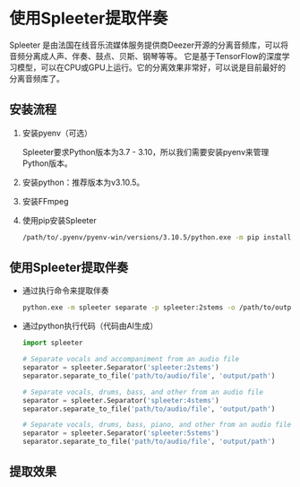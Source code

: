 
# 使用Spleeter提取伴奏

<BlankLink href="https://github.com/deezer/spleeter">Spleeter</BlankLink>
是由法国在线音乐流媒体服务提供商Deezer开源的分离音频库，可以将音频分离成人声、伴奏、鼓点、贝斯、钢琴等等。
它是基于TensorFlow的深度学习模型，可以在CPU或GPU上运行。它的分离效果非常好，可以说是目前最好的分离音频库了。

## 安装流程

1. 安装pyenv（可选）

    Spleeter要求Python版本为3.7 - 3.10，所以我们需要安装pyenv来管理Python版本。

2. 安装python：推荐版本为v3.10.5。

3. 安装FFmpeg

4. 使用pip安装Spleeter

    ```bash
    /path/to/.pyenv/pyenv-win/versions/3.10.5/python.exe -m pip install spleeter
    ```

## 使用Spleeter提取伴奏

* 通过执行命令来提取伴奏

    ```bash
    python.exe -m spleeter separate -p spleeter:2stems -o /path/to/output /path/to/audio.mp3
    ```

* 通过python执行代码（代码由AI生成）

    ```python
    import spleeter

    # Separate vocals and accompaniment from an audio file
    separator = spleeter.Separator('spleeter:2stems')
    separator.separate_to_file('path/to/audio/file', 'output/path')

    # Separate vocals, drums, bass, and other from an audio file
    separator = spleeter.Separator('spleeter:4stems')
    separator.separate_to_file('path/to/audio/file', 'output/path')

    # Separate vocals, drums, bass, piano, and other from an audio file
    separator = spleeter.Separator('spleeter:5stems')
    separator.separate_to_file('path/to/audio/file', 'output/path')
    ```

## 提取效果

<Demo />